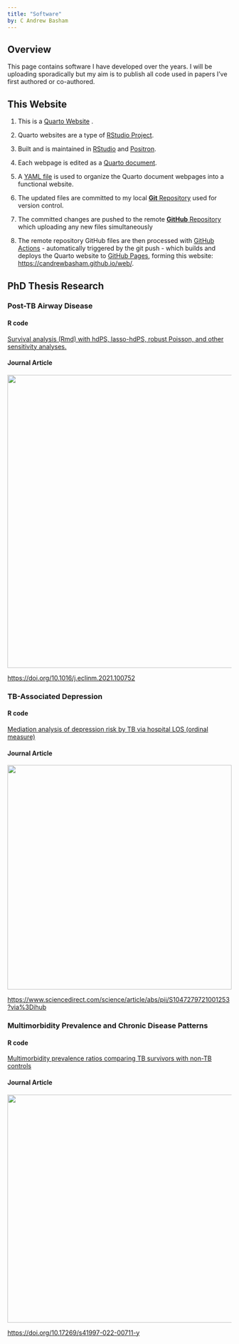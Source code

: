 ```yaml
---
title: "Software"
by: C Andrew Basham
---
```


## Overview

This page contains software I have developed over the years.
I will be uploading sporadically but my aim is to publish all code used in papers I've first authored or co-authored.

## This Website

1.  This is a [Quarto Website](https://quarto.org/docs/websites/) .

2.  Quarto websites are a type of [RStudio Project](https://support.posit.co/hc/en-us/articles/200526207-Using-RStudio-Projects).

3.  Built and is maintained in [RStudio](https://posit.co/download/rstudio-desktop/) and [Positron](https://positron.posit.co/).

4.  Each webpage is edited as a [Quarto document](https://quarto.org/).

5.  A [YAML file](https://yaml.org/) is used to organize the Quarto document webpages into a functional website.

6.  The updated files are committed to my local [**Git** Repository](https://git-scm.com/book/en/v2/Git-Basics-Getting-a-Git-Repository) used for version control.

7.  The committed changes are pushed to the remote [**GitHub** Repository](https://docs.github.com/en/repositories/creating-and-managing-repositories/about-repositories) which uploading any new files simultaneously

8.  The remote repository GitHub files are then processed with [GitHub Actions](https://github.com/features/actions) - automatically triggered by the git push - which builds and deploys the Quarto website to [GitHub Pages](https://pages.github.com/), forming this website: <https://candrewbasham.github.io/web/>.

## PhD Thesis Research

### Post-TB Airway Disease

#### R code

[Survival analysis (Rmd) with hdPS, lasso-hdPS, robust Poisson, and other sensitivity analyses.](https://github.com/CAndrewBasham/web/blob/9e0d25a3f20aba0bda48ffece8ea698d7cd19b63/software/tbresp.txt)

#### Journal Article

[![](images/paste-2.png){width="658"}](https://doi.org/10.1016/j.eclinm.2021.100752)

<https://doi.org/10.1016/j.eclinm.2021.100752>

### TB-Associated Depression

#### R code

[Mediation analysis of depression risk by TB via hospital LOS (ordinal measure)](https://github.com/CAndrewBasham/web/blob/e3fe7de7ff56d8dcc1d36d0076474720054bc344/software/tbdep_mediation_analysis.txt)

#### Journal Article

[![](/portfolio/images\clipboard-2877180391.png){width="504"}](https://www.sciencedirect.com/science/article/abs/pii/S1047279721001253?via%3Dihub)

<https://www.sciencedirect.com/science/article/abs/pii/S1047279721001253?via%3Dihub>

### Multimorbidity Prevalence and Chronic Disease Patterns

#### R code

[Multimorbidity prevalence ratios comparing TB survivors with non-TB controls](https://github.com/CAndrewBasham/web/blob/e3fe7de7ff56d8dcc1d36d0076474720054bc344/software/tbmm.txt)

#### Journal Article

[![](images/paste-1.png){width="512"}](https://doi.org/10.17269/s41997-022-00711-y)

<https://doi.org/10.17269/s41997-022-00711-y>
